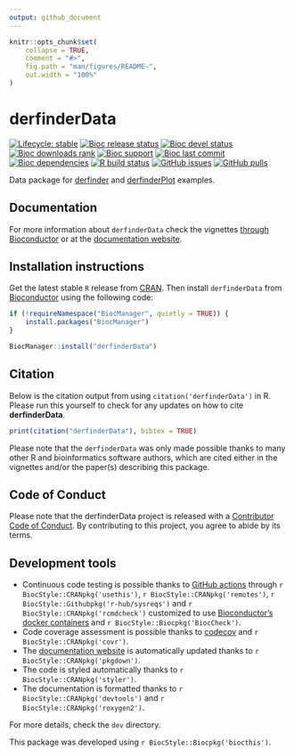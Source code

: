 ```yaml
---
output: github_document
---
```


<!-- README.md is generated from README.Rmd. Please edit that file -->

```r
knitr::opts_chunk$set(
    collapse = TRUE,
    comment = "#>",
    fig.path = "man/figures/README-",
    out.width = "100%"
)
```

# derfinderData

<!-- badges: start -->
[![Lifecycle: stable](https://img.shields.io/badge/lifecycle-stable-brightgreen.svg)](https://www.tidyverse.org/lifecycle/#stable)
[![Bioc release status](http://www.bioconductor.org/shields/build/release/data-experiment/derfinderData.svg)](https://bioconductor.org/checkResults/release/data-experiment-LATEST/derfinderData)
[![Bioc devel status](http://www.bioconductor.org/shields/build/devel/data-experiment/derfinderData.svg)](https://bioconductor.org/checkResults/devel/data-experiment-LATEST/derfinderData)
[![Bioc downloads rank](https://bioconductor.org/shields/downloads/release/derfinderData.svg)](http://bioconductor.org/packages/stats/bioc/derfinderData/)
[![Bioc support](https://bioconductor.org/shields/posts/derfinderData.svg)](https://support.bioconductor.org/tag/derfinderData)
[![Bioc last commit](https://bioconductor.org/shields/lastcommit/devel/data-experiment/derfinderData.svg)](http://bioconductor.org/checkResults/devel/data-experiment-LATEST/derfinderData/)
[![Bioc dependencies](https://bioconductor.org/shields/dependencies/release/derfinderData.svg)](https://bioconductor.org/packages/release/data-experiment/html/derfinderData.html#since)
[![R build status](https://github.com/leekgroup/derfinderData/workflows/R-CMD-check-bioc/badge.svg)](https://github.com/leekgroup/derfinderData/actions)
[![GitHub issues](https://img.shields.io/github/issues/leekgroup/derfinderData)](https://github.com/leekgroup/derfinderData/issues)
[![GitHub pulls](https://img.shields.io/github/issues-pr/leekgroup/derfinderData)](https://github.com/leekgroup/derfinderData/pulls)
<!-- badges: end -->

Data package for [derfinder](http://bioconductor.org/packages/derfinder) and [derfinderPlot](http://bioconductor.org/packages/derfinderPlot) examples.

## Documentation

For more information about `derfinderData` check the vignettes [through Bioconductor](http://bioconductor.org/packages/derfinderData) or at the [documentation website](http://leekgroup.github.io/derfinderData).

## Installation instructions

Get the latest stable `R` release from [CRAN](http://cran.r-project.org/). Then install `derfinderData` from [Bioconductor](http://bioconductor.org/) using the following code:

```r
if (!requireNamespace("BiocManager", quietly = TRUE)) {
    install.packages("BiocManager")
}

BiocManager::install("derfinderData")
```

## Citation

Below is the citation output from using `citation('derfinderData')` in R. Please 
run this yourself to check for any updates on how to cite __derfinderData__.

```r
print(citation("derfinderData"), bibtex = TRUE)
```

Please note that the `derfinderData` was only made possible thanks to many other R and bioinformatics software authors, which are cited either in the vignettes and/or the paper(s) describing this package.

## Code of Conduct
  
Please note that the derfinderData project is released with a [Contributor Code of Conduct](https://contributor-covenant.org/version/2/0/CODE_OF_CONDUCT.html). By contributing to this project, you agree to abide by its terms.

## Development tools

* Continuous code testing is possible thanks to [GitHub actions](https://www.tidyverse.org/blog/2020/04/usethis-1-6-0/)  through `r BiocStyle::CRANpkg('usethis')`, `r BiocStyle::CRANpkg('remotes')`, `r BiocStyle::Githubpkg('r-hub/sysreqs')` and `r BiocStyle::CRANpkg('rcmdcheck')` customized to use [Bioconductor's docker containers](https://www.bioconductor.org/help/docker/) and `r BiocStyle::Biocpkg('BiocCheck')`.
* Code coverage assessment is possible thanks to [codecov](https://codecov.io/gh) and `r BiocStyle::CRANpkg('covr')`.
* The [documentation website](http://leekgroup.github.io/derfinderData) is automatically updated thanks to `r BiocStyle::CRANpkg('pkgdown')`.
* The code is styled automatically thanks to `r BiocStyle::CRANpkg('styler')`.
* The documentation is formatted thanks to `r BiocStyle::CRANpkg('devtools')` and `r BiocStyle::CRANpkg('roxygen2')`.

For more details, check the `dev` directory.

This package was developed using `r BiocStyle::Biocpkg('biocthis')`.
